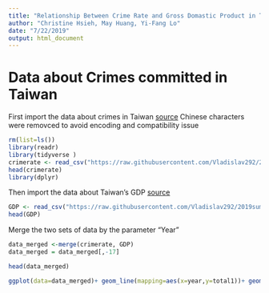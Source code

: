 ---
title: "Relationship Between Crime Rate and Gross Domastic Product in Taiwan"
author: "Christine Hsieh, May Huang, Yi-Fang Lo"
date: "7/22/2019"
output: html_document
---
# Data about Crimes committed in Taiwan
First import the data about crimes in Taiwan
[source]()
Chinese characters were removced to avoid encoding and compatibility issue

```{r warning=FALSE,message=FALSE} 
rm(list=ls())
library(readr)
library(tidyverse )
crimerate <- read_csv("https://raw.githubusercontent.com/Vladislav292/2019summer-datasciece/master/vands.csv")
head(crimerate)
library(dplyr)
```
Then import the data about Taiwan's GDP
[source]()
```{r warning=FALSE,message=FALSE}
GDP <- read_csv("https://raw.githubusercontent.com/Vladislav292/2019summer-datasciece/master/GDP.csv", )
head(GDP)
```

Merge the two sets of data by the parameter "Year"
```{r warning=FALSE,message=FALSE}
data_merged <-merge(crimerate, GDP)
data_merged = data_merged[,-17]

head(data_merged)
```

```{r}
ggplot(data=data_merged)+ geom_line(mapping=aes(x=year,y=total1))+ geom_point(mapping = aes(x=year,y=total1))
```
